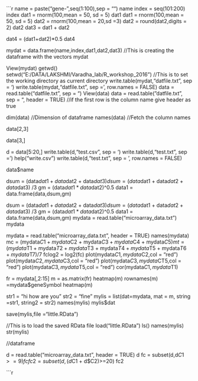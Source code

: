 ```r
name = paste("gene-",seq(1:100),sep = "")
name
index = seq(101:200)
index
dat1 = rnorm(100,mean = 50, sd = 5)
dat1
dat1 = rnorm(100,mean = 50, sd = 5)
dat2 = rnorm(100,mean = 20,sd =3)
dat2 = round(dat2,digits = 2)
dat2
dat3 = dat1 + dat2

dat4 = (dat1+dat2)*0.5
dat4

mydat = data.frame(name,index,dat1,dat2,dat3) //This is creating the dataframe with the vectors
mydat

View(mydat)
getwd()
setwd("E:/DATA/LAKSHMI/Varadha_lab/R_workshop_2016") //This is to set the working directory as current directory
write.table(mydat,"datfile.txt", sep = '\t')
write.table(mydat,"datfile.txt", sep = '\t', row.names = FALSE)
data = read.table("datfile.txt", sep = "\t")
View(data)
data = read.table("datfile.txt", sep = "\t", header = TRUE) //if the first row is the column name give header as true

dim(data) //Dimension of dataframe
names(data) //Fetch the column names

data[2,3]

data[3,]
    
d = data[5:20,]
write.table(d,"test.csv", sep = '\t')
write.table(d,"test.txt", sep = '\t')
help("write.csv")
write.table(d,"test.txt", sep = '\t', row.names = FALSE)
 
data$name

dsum = (data$dat1 + data$dat2 + data$dat3) 
dsum = (data$dat1 + data$dat2 + data$dat3) /3
gm = (data$dat1 * data$dat2)^0.5
data1 = data.frame(data,dsum,gm)



dsum = (data$dat1 + data$dat2 + data$dat3) 
dsum = (data$dat1 + data$dat2 + data$dat3) /3
gm = (data$dat1 * data$dat2)^0.5
data1 = data.frame(data,dsum,gm)
mydata = read.table("microarray_data.txt")
mydata

mydata = read.table("microarray_data.txt", header = TRUE)
names(mydata)
mc = (mydata$C1 + mydata$C2 + mydata$C3 + mydata$C4 + mydata$C5)
mt = (mydata$T1 + mydata$T2 + mydata$T3 + mydata$T4 + mydata$T5 + mydata$T6 + mydata$T7)/7
fclog2 = log2(fc)
plot(mydata$C1,mydata$C2,col = "red")
plot(mydata$C2,mydata$C3,col = "red")
plot(mydata$C3,mydata$CT5,col = "red")
plot(mydata$C3,mydata$T5,col = "red")
cor(mydata$C1, mydata$T1)

fr = mydata[,2:15]
m = as.matrix(fr)
heatmap(m)
rownames(m) =mydata$geneSymbol
heatmap(m)


str1 = "hi how are you"
str2 = "fine"
mylis = list(dat=mydata, mat = m, string =str1, string2 = str2)
names(mylis)
mylis$dat

save(mylis,file ="little.RData")


//This is to load the saved RData file
load("little.RData")
ls()
names(mylis)
str(mylis)


//dataframe

d = read.table("microarray_data.txt", header = TRUE)
d
fc = subset(d,d$C1>=9)
fc
fc2 = subset(d,(d$C1 + d$C2)>=20)
fc2

```r
